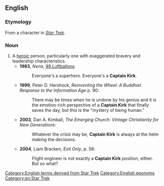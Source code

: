 ==English==

===Etymology===
From a character in ''[[w:Star Trek|Star Trek]]''.

===Noun===
{{en-noun|head=[[captain|Captain]] [[Kirk]]}}
# A [[heroic]] person, particularly one with exaggerated bravery and leadership characteristics.
#* '''1983''', ''Nena'', [[w:99 Luftballons|99 Luftballons]].
#*: Everyone's a superhero. Everyone's a '''Captain Kirk'''.
#* '''1999''', Peter D. Hershock, ''Reinventing the Wheel: A Buddhist Response to the Information Age'' p. 90:
#*: There may be times when he is undone by his genius and it is the emotion-rich perspective of a '''Captain Kirk''' that finally saves the day, but this is the "mystery of being human."
#* '''2003''', Dan A. Kimball, ''The Emerging Church: Vintage Christianity for New Generations'':
#*: Whatever the crisis may be, '''Captain Kirk''' is always at the helm making the decisions. 
#* '''2004''', Liam Bracken, ''Exit Only'', p. 58:
#*: Flight engineer is not exactly a '''Captain Kirk''' position, either. But so what?

[[Category:English terms derived from Star Trek]]
[[Category:English eponyms]]
[[Category:en:Star Trek]]